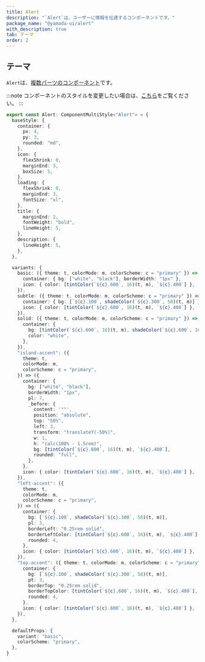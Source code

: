 ```yaml
---
title: Alert
description: "`Alert`は、ユーザーに情報を伝達するコンポーネントです。"
package_name: "@yamada-ui/alert"
with_description: true
tab: テーマ
order: 2
---
```


## テーマ

`Alert`は、[複数パーツのコンポーネント](/styled-system/theming/component-styles#複数パーツのコンポーネント)です。

:::note
コンポーネントのスタイルを変更したい場合は、[こちら](/styled-system/theming/customize-theme#コンポーネントのスタイルを変更する)をご覧ください。
:::

```ts
export const Alert: ComponentMultiStyle<"Alert"> = {
  baseStyle: {
    container: {
      px: 4,
      py: 3,
      rounded: "md",
    },
    icon: {
      flexShrink: 0,
      marginEnd: 3,
      boxSize: 5,
    },
    loading: {
      flexShrink: 0,
      marginEnd: 3,
      fontSize: "xl",
    },
    title: {
      marginEnd: 2,
      fontWeight: "bold",
      lineHeight: 5,
    },
    description: {
      lineHeight: 5,
    },
  },

  variants: {
    basic: ({ theme: t, colorMode: m, colorScheme: c = "primary" }) => ({
      container: { bg: ["white", "black"], borderWidth: "1px" },
      icon: { color: [tintColor(`${c}.600`, 16)(t, m), `${c}.400`] },
    }),
    subtle: ({ theme: t, colorMode: m, colorScheme: c = "primary" }) => ({
      container: { bg: [`${c}.100`, shadeColor(`${c}.300`, 58)(t, m)] },
      icon: { color: [tintColor(`${c}.600`, 16)(t, m), `${c}.400`] },
    }),
    solid: ({ theme: t, colorMode: m, colorScheme: c = "primary" }) => ({
      container: {
        bg: [tintColor(`${c}.600`, 16)(t, m), shadeColor(`${c}.600`, 16)(t, m)],
        color: "white",
      },
    }),
    "island-accent": ({
      theme: t,
      colorMode: m,
      colorScheme: c = "primary",
    }) => ({
      container: {
        bg: ["white", "black"],
        borderWidth: "1px",
        pl: 7,
        _before: {
          content: '""',
          position: "absolute",
          top: "50%",
          left: 3,
          transform: "translateY(-50%)",
          w: 1,
          h: "calc(100% - 1.5rem)",
          bg: [tintColor(`${c}.600`, 16)(t, m), `${c}.400`],
          rounded: "full",
        },
      },
      icon: { color: [tintColor(`${c}.600`, 16)(t, m), `${c}.400`] },
    }),
    "left-accent": ({
      theme: t,
      colorMode: m,
      colorScheme: c = "primary",
    }) => ({
      container: {
        bg: [`${c}.100`, shadeColor(`${c}.300`, 58)(t, m)],
        pl: 3,
        borderLeft: "0.25rem solid",
        borderLeftColor: [tintColor(`${c}.600`, 16)(t, m), `${c}.400`],
        rounded: 4,
      },
      icon: { color: [tintColor(`${c}.600`, 16)(t, m), `${c}.400`] },
    }),
    "top-accent": ({ theme: t, colorMode: m, colorScheme: c = "primary" }) => ({
      container: {
        bg: [`${c}.100`, shadeColor(`${c}.300`, 58)(t, m)],
        pt: 3,
        borderTop: "0.25rem solid",
        borderTopColor: [tintColor(`${c}.600`, 16)(t, m), `${c}.400`],
        rounded: 4,
      },
      icon: { color: [tintColor(`${c}.600`, 16)(t, m), `${c}.400`] },
    }),
  },

  defaultProps: {
    variant: "basic",
    colorScheme: "primary",
  },
}
```
